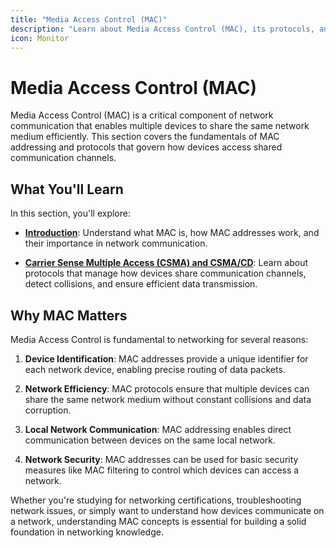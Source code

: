 ```yaml
---
title: "Media Access Control (MAC)"
description: "Learn about Media Access Control (MAC), its protocols, and how devices share network resources"
icon: Monitor
---
```


# Media Access Control (MAC)

Media Access Control (MAC) is a critical component of network communication that enables multiple devices to share the same network medium efficiently. This section covers the fundamentals of MAC addressing and protocols that govern how devices access shared communication channels.

## What You'll Learn

In this section, you'll explore:

- **[Introduction](/docs/fundamentals/mac/introduction)**: Understand what MAC is, how MAC addresses work, and their importance in network communication.

- **[Carrier Sense Multiple Access (CSMA) and CSMA/CD](/docs/fundamentals/mac/csma)**: Learn about protocols that manage how devices share communication channels, detect collisions, and ensure efficient data transmission.

## Why MAC Matters

Media Access Control is fundamental to networking for several reasons:

1. **Device Identification**: MAC addresses provide a unique identifier for each network device, enabling precise routing of data packets.

2. **Network Efficiency**: MAC protocols ensure that multiple devices can share the same network medium without constant collisions and data corruption.

3. **Local Network Communication**: MAC addressing enables direct communication between devices on the same local network.

4. **Network Security**: MAC addresses can be used for basic security measures like MAC filtering to control which devices can access a network.

Whether you're studying for networking certifications, troubleshooting network issues, or simply want to understand how devices communicate on a network, understanding MAC concepts is essential for building a solid foundation in networking knowledge.
